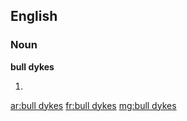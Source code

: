 ==English==

===Noun===
'''bull dykes'''

# {{plural of|bull dyke}}

[[ar:bull dykes]]
[[fr:bull dykes]]
[[mg:bull dykes]]